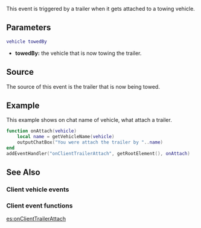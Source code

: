 {{Client event}}
 
This event is triggered by a trailer when it gets attached to a towing vehicle.

==Parameters==
<syntaxhighlight lang="lua">
vehicle towedBy
</syntaxhighlight>
*'''towedBy:''' the vehicle that is now towing the trailer.

==Source==
The source of this event is the trailer that is now being towed.

==Example==
This example shows on chat name of vehicle, what attach a trailer.
<section name="Client" class="client" show="true">
<syntaxhighlight lang="lua">
function onAttach(vehicle)
	local name = getVehicleName(vehicle)
	outputChatBox("You were attach the trailer by "..name)
end
addEventHandler("onClientTrailerAttach", getRootElement(), onAttach)
</syntaxhighlight>
</section>

==See Also==
===Client vehicle events===
{{Client_vehicle_events}}
===Client event functions===
{{Client_event_functions}}
[[/es:onClientTrailerAttach.md|es:onClientTrailerAttach]]